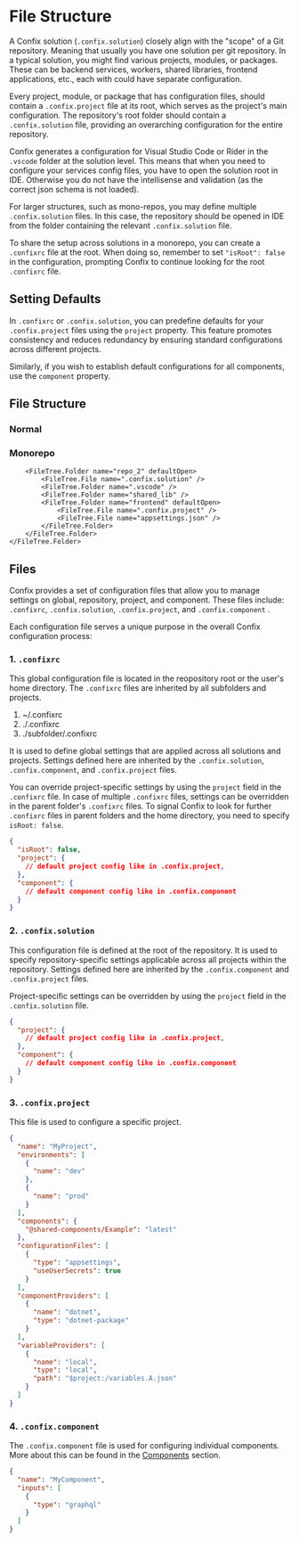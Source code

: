 
# File Structure

A Confix solution (`.confix.solution`) closely align with the "scope" of a Git repository. Meaning
that usually you have one solution per git repository. In a typical solution, you might find various
projects, modules, or packages. These can be backend services, workers, shared libraries, frontend
applications, etc., each with could have separate configuration.

Every project, module, or package that has configuration files, should contain a `.confix.project`
file at its root, which serves as the project's main configuration. The repository's root folder
should contain a `.confix.solution` file, providing an overarching configuration for the entire
repository.

Confix generates a configuration for Visual Studio Code or Rider in the `.vscode` folder at the solution
level. This means that when you need to configure your services config files, you have to open the
solution root in IDE. Otherwise you do not have the intellisense and validation (as the correct json
schema is not loaded).

For larger structures, such as mono-repos, you may define multiple `.confix.solution` files. In this
case, the repository should be opened in IDE from the folder containing the relevant
`.confix.solution` file.

To share the setup across solutions in a monorepo, you can create a `.confixrc` file at the root.
When doing so, remember to set `"isRoot": false` in the configuration, prompting Confix to continue
looking for the root `.confixrc` file.

## Setting Defaults

In `.confixrc` or `.confix.solution`, you can predefine defaults for your `.confix.project` files
using the `project` property. This feature promotes consistency and reduces redundancy by ensuring
standard configurations across different projects.

Similarly, if you wish to establish default configurations for all components, use the `component`
property.

## File Structure

### Normal

<FileTree>
  <FileTree.Folder name="/" defaultOpen>
    <FileTree.Folder name=".vscode" />
    <FileTree.Folder name="backend" defaultOpen>
      <FileTree.File name=".confix.project" />
      <FileTree.File name="appsettings.json" />
    </FileTree.Folder>
    <FileTree.Folder name="worker" defaultOpen>
      <FileTree.File name=".confix.project" />
      <FileTree.File name="appsettings.json" />
    </FileTree.Folder>
    <FileTree.Folder name="shared_lib" />
    <FileTree.Folder name="frontend" />
    <FileTree.File name=".confixrc" />
    <FileTree.File name=".confix.solution" />
  </FileTree.Folder>
</FileTree>

### Monorepo

<FileTree>
    <FileTree.Folder name="monorepo_root" defaultOpen>
        <FileTree.File name=".confixrc" />
        <FileTree.Folder name="repo_1" defaultOpen>
            <FileTree.File name=".confix.solution" />
            <FileTree.Folder name=".vscode" />
            <FileTree.Folder name="backend" defaultOpen>
                <FileTree.File name=".confix.project" />
                <FileTree.File name="appsettings.json" />
            </FileTree.Folder>
            <FileTree.Folder name="worker" defaultOpen>
                <FileTree.File name=".confix.project" />
                <FileTree.File name="appsettings.json" />
            </FileTree.Folder>
        </FileTree.Folder>

        <FileTree.Folder name="repo_2" defaultOpen>
            <FileTree.File name=".confix.solution" />
            <FileTree.Folder name=".vscode" />
            <FileTree.Folder name="shared_lib" />
            <FileTree.Folder name="frontend" defaultOpen>
                <FileTree.File name=".confix.project" />
                <FileTree.File name="appsettings.json" />
            </FileTree.Folder>
        </FileTree.Folder>
    </FileTree.Folder>

</FileTree>

## Files

Confix provides a set of configuration files that allow you to manage settings on global,
repository, project, and component. These files include: `.confixrc`,
`.confix.solution`, `.confix.project`, and `.confix.component` .

Each configuration file serves a unique purpose in the overall Confix configuration process:

### 1. `.confixrc`

This global configuration file is located in the reopository root or the user's home directory.
The `.confixrc` files are inherited by all subfolders and projects.

1. ~/.confixrc
2. ./.confixrc
3. ./subfolder/.confixrc

It is used to define global settings that are applied across all solutions and projects.
Settings defined here are inherited by the `.confix.solution`, `.confix.component`, and `.confix.project` files.

You can override project-specific settings by using the `project` field in the `.confixrc` file. In
case of multiple `.confixrc` files, settings can be overridden in the parent folder's `.confixrc`
files. To signal Confix to look for further `.confixrc` files in parent folders and the home
directory, you need to specify `isRoot: false`.

```json
{
  "isRoot": false,
  "project": {
    // default project config like in .confix.project,
  },
  "component": {
    // default component config like in .confix.component
  }
}
```

### 2. `.confix.solution`

This configuration file is defined at the root of the repository. It is used to specify
repository-specific settings applicable across all projects within the repository. Settings defined
here are inherited by the `.confix.component` and `.confix.project` files.

Project-specific settings can be overridden by using the `project` field in the `.confix.solution`
file.

```json
{
  "project": {
    // default project config like in .confix.project,
  },
  "component": {
    // default component config like in .confix.component
  }
}
```

### 3. `.confix.project`

This file is used to configure a specific project.

```json
{
  "name": "MyProject",
  "environments": [
    {
      "name": "dev"
    },
    {
      "name": "prod"
    }
  ],
  "components": {
    "@shared-components/Example": "latest"
  },
  "configurationFiles": [
    {
      "type": "appsettings",
      "useUserSecrets": true
    }
  ],
  "componentProviders": [
    {
      "name": "dotnet",
      "type": "dotnet-package"
    }
  ],
  "variableProviders": [
    {
      "name": "local",
      "type": "local",
      "path": "$project:/variables.A.json"
    }
  ]
}
```

### 4. `.confix.component`

The `.confix.component` file is used for configuring individual components.
More about this can be found in the [Components](/components) section.

```json
{
  "name": "MyComponent",
  "inputs": [
    {
      "type": "graphql"
    }
  ]
}
```
